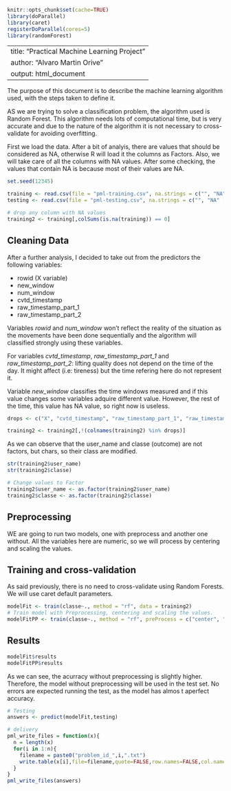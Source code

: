 ```r
knitr::opts_chunk$set(cache=TRUE)
library(doParallel)
library(caret)
registerDoParallel(cores=5)
library(randomForest)
```

---
title: "Practical Machine Learning Project"
author: "Alvaro Martin Orive"
output: html_document
---

The purpose of this document is to describe the machine learning algorithm used, with the steps taken to define it.

AS we are trying to solve a classification problem, the algorithm used is Random Forest. This algorithm needs lots of computational time, but is very accurate and due to the nature of the algorithm it is not necessary to cross-validate for avoiding overfitting.

First we load the data. After a bit of analyis, there are values that should be considered as NA, otherwise R will load it the columns as Factors. Also, we will take care of all the columns with NA values. After some checking, the values that contain NA is because most of their values are NA.

```r
set.seed(12345)

training <- read.csv(file = "pml-training.csv", na.strings = c("", "NA" , "#DIV/0!" ), stringsAsFactors=FALSE)
testing <- read.csv(file = "pml-testing.csv", na.strings = c("", "NA" , "#DIV/0!" ), stringsAsFactors=FALSE)

# drop any column with NA values
training2 <- training[,colSums(is.na(training)) == 0]

```

## Cleaning Data

After a further analysis, I decided to take out from the predictors the following variables:

- rowid (X variable)
- new_window
- num_window
- cvtd_timestamp
- raw_timestamp_part_1
- raw_timestamp_part_2

Variables *rowid* and *num_window* won't reflect the reality of the situation as the movements have been done sequentially and the algorithm will classified strongly using these variables.


For variables *cvtd_timestamp*, *raw_timestamp_part_1* and *raw_timestamp_part_2*: lifting quality does not depend on the time of the day. It might affect (i.e: tireness) but the time refering here do not represent it.

Variable *new_window* classifies the time windows measured and if this value changes some variables adquire different value. However, the rest of the time, this value has NA value, so right now is useless.

```r
drops <- c("X", "cvtd_timestamp", "raw_timestamp_part_1", "raw_timestamp_part_2", "new_window", "num_window")

training2 <- training2[,!(colnames(training2) %in% drops)]
```

As we can observe that the user_name and classe (outcome) are not factors, but chars, so their class are modified.

```r
str(training2$user_name)
str(training2$classe)

# Change values to Factor
training2$user_name <- as.factor(training2$user_name)
training2$classe <- as.factor(training2$classe)

```


## Preprocessing

WE are going to run two models, one with preprocess and another one without. All the variables here are numeric, so we will process by centering and scaling the values.

## Training and cross-validation

As said previously, there is no need to cross-validate using Random Forests. We will use caret default parameters.

```r
modelFit <- train(classe~., method = "rf", data = training2)
# Train model with Preprocessing, centering and scaling the values.
modelFitPP <- train(classe~., method = "rf", preProcess = c("center", "scale"), data = training2)
```

## Results

```r
modelFit$results
modelFitPP$results
```

As we can see, the acurracy without preprocessing is slightly higher. Therefore, the model without preprocessing will be used in the test set. No errors are expected running the test, as the model has almos t aperfect accuracy.

```r
# Testing
answers <- predict(modelFit,testing)

# delivery
pml_write_files = function(x){
  n = length(x)
  for(i in 1:n){
    filename = paste0("problem_id_",i,".txt")
    write.table(x[i],file=filename,quote=FALSE,row.names=FALSE,col.names=FALSE)
  }
}
pml_write_files(answers)
```